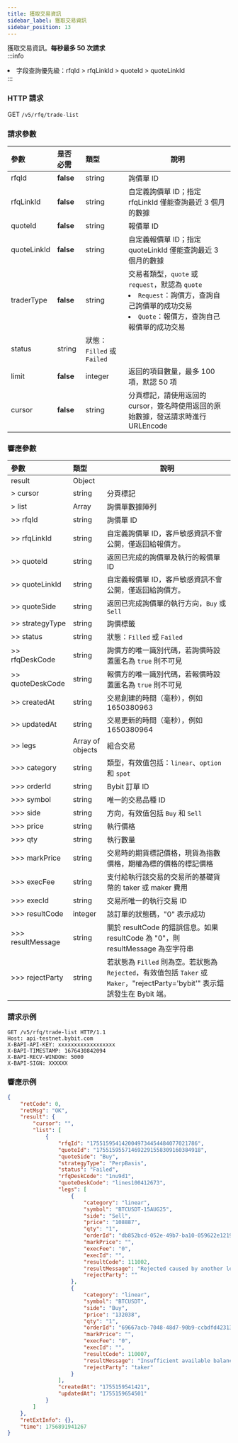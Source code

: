 ```yaml
---
title: 獲取交易資訊
sidebar_label: 獲取交易資訊
sidebar_position: 13
---
```

獲取交易資訊。**每秒最多 50 次請求**  
:::info
<li>字段查詢優先級：rfqId > rfqLinkId > quoteId > quoteLinkId</li>
:::

### HTTP 請求
GET `/v5/rfq/trade-list`

### 請求參數
| 參數 | 是否必需 | 類型 | 說明 |
|:----- |:-------|:-----|------ |
|rfqId |**false** |string|詢價單 ID|
|rfqLinkId |**false** |string |自定義詢價單 ID；指定 rfqLinkId 僅能查詢最近 3 個月的數據|
|quoteId |**false** |string|報價單 ID|
|quoteLinkId |**false** |string |自定義報價單 ID；指定 quoteLinkId 僅能查詢最近 3 個月的數據|
|traderType |**false** |string |交易者類型，`quote` 或 `request`，默認為 `quote`<li>`Request`：詢價方，查詢自己詢價單的成功交易</li><li>`Quote`：報價方，查詢自己報價單的成功交易</li>|
|status |string |狀態：`Filled` 或 `Failed`|
|limit |**false** |integer|返回的項目數量，最多 100 項，默認 50 項|
|cursor |**false** |string|分頁標記，請使用返回的 cursor，簽名時使用返回的原始數據，發送請求時進行 URLEncode|

### 響應參數
| 參數 | 類型 | 說明 |
|:----- |:-----|----- |
|result |Object ||
|> cursor |string |分頁標記|
|> list |Array |詢價單數據陣列|
|>> rfqId |string |詢價單 ID|
|>> rfqLinkId |string |自定義詢價單 ID，客戶敏感資訊不會公開，僅返回給報價方。|
|>> quoteId |string |返回已完成的詢價單及執行的報價單 ID|
|>> quoteLinkId |string |自定義報價單 ID，客戶敏感資訊不會公開，僅返回給詢價方。|
|>> quoteSide |string |返回已完成詢價單的執行方向，`Buy` 或 `Sell`|
|>> strategyType |string |詢價標籤|
|>> status |string |狀態：`Filled` 或 `Failed`|
|>> rfqDeskCode |string |詢價方的唯一識別代碼，若詢價時設置匿名為 `true` 則不可見|
|>> quoteDeskCode |string |報價方的唯一識別代碼，若報價時設置匿名為 `true` 則不可見|
|>> createdAt |string |交易創建的時間（毫秒），例如 1650380963 |
|>> updatedAt |string |交易更新的時間（毫秒），例如 1650380964 |
|>> legs |Array of objects |組合交易 |
|>>> category |string |類型，有效值包括：`linear`、`option` 和 `spot` |
|>>> orderId |string |Bybit 訂單 ID |
|>>> symbol |string |唯一的交易品種 ID|
|>>> side |string |方向，有效值包括 `Buy` 和 `Sell`|
|>>> price |string |執行價格|
|>>> qty |string |執行數量|
|>>> markPrice |string |交易時的期貨標記價格，現貨為指數價格，期權為標的價格的標記價格|
|>>> execFee |string |支付給執行該交易的交易所的基礎貨幣的 taker 或 maker 費用|
|>>> execId |string |交易所唯一的執行交易 ID|
|>>> resultCode |integer |該訂單的狀態碼，"0" 表示成功|
|>>> resultMessage |string |關於 resultCode 的錯誤信息。如果 resultCode 為 "0"，則 resultMessage 為空字符串|
|>>> rejectParty |string |若狀態為 `Filled` 則為空。若狀態為 `Rejected`，有效值包括 `Taker` 或 `Maker`，"rejectParty='bybit'" 表示錯誤發生在 Bybit 端。|

### 請求示例

```http
GET /v5/rfq/trade-list HTTP/1.1
Host: api-testnet.bybit.com
X-BAPI-API-KEY: xxxxxxxxxxxxxxxxxx
X-BAPI-TIMESTAMP: 1676430842094
X-BAPI-RECV-WINDOW: 5000
X-BAPI-SIGN: XXXXXX

```

### 響應示例

```json
{
    "retCode": 0,
    "retMsg": "OK",
    "result": {
        "cursor": "",
        "list": [
            {
                "rfqId": "1755159541420049734454484077021786",
                "quoteId": "175515955714692291558309160384918",
                "quoteSide": "Buy",
                "strategyType": "PerpBasis",
                "status": "Failed",
                "rfqDeskCode": "1nu9d1",
                "quoteDeskCode": "lines100412673",
                "legs": [
                    {
                        "category": "linear",
                        "symbol": "BTCUSDT-15AUG25",
                        "side": "Sell",
                        "price": "108887",
                        "qty": "1",
                        "orderId": "db852bcd-052e-49b7-ba10-059622e1219b",
                        "markPrice": "",
                        "execFee": "0",
                        "execId": "",
                        "resultCode": 111002,
                        "resultMessage": "Rejected caused by another legs",
                        "rejectParty": ""
                    },
                    {
                        "category": "linear",
                        "symbol": "BTCUSDT",
                        "side": "Buy",
                        "price": "132038",
                        "qty": "1",
                        "orderId": "69667acb-7048-48d7-90b9-ccbdfd423130",
                        "markPrice": "",
                        "execFee": "0",
                        "execId": "",
                        "resultCode": 110007,
                        "resultMessage": "Insufficient available balance",
                        "rejectParty": "taker"
                    }
                ],
                "createdAt": "1755159541421",
                "updatedAt": "1755159654501"
            }
        ]
    },
    "retExtInfo": {},
    "time": 1756891941267
}
```
